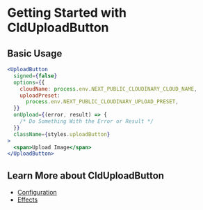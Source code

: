 

<Head>
  <title>CldUploadButton - Next Cloudinary</title>
</Head>

<OgImage title="CldUploadButton" />

# Getting Started with CldUploadButton

## Basic Usage

```jsx
<UploadButton
  signed={false}
  options={{
    cloudName: process.env.NEXT_PUBLIC_CLOUDINARY_CLOUD_NAME,
    uploadPreset:
      process.env.NEXT_PUBLIC_CLOUDINARY_UPLOAD_PRESET,
  }}
  onUpload={(error, result) => {
    /* Do Something With the Error or Result */
  }}
  className={styles.uploadButton}
>
  <span>Upload Image</span>
</UploadButton>
```

## Learn More about CldUploadButton
* [Configuration](/components/clduploadbutton/configuration)
* [Effects](/components/clduploadbutton/effects)